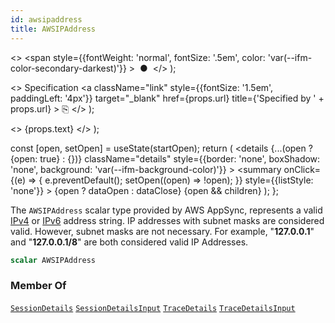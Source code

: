 ```yaml
---
id: awsipaddress
title: AWSIPAddress
---
```


  <>
    <span
      style={{fontWeight: 'normal', fontSize: '.5em', color: 'var(--ifm-color-secondary-darkest)'}}
    >
      &nbsp;●&nbsp;
    </span>
  </>
);

  <>
    Specification
    <a
      className="link"
      style={{fontSize: '1.5em', paddingLeft: '4px'}}
      target="_blank"
      href={props.url}
      title={'Specified by ' + props.url}
    >
      ⎘
    </a>
  </>
);

  <>
    <span className={props.class}>{props.text}</span>
  </>
);


  const [open, setOpen] = useState(startOpen);
  return (
    <details
      {...(open ? {open: true} : {})}
      className="details"
      style={{border: 'none', boxShadow: 'none', background: 'var(--ifm-background-color)'}}
    >
      <summary
        onClick={(e) => {
          e.preventDefault();
          setOpen((open) => !open);
        }}
        style={{listStyle: 'none'}}
      >
        {open ? dataOpen : dataClose}
      </summary>
      {open && children}
    </details>
  );
};

The `AWSIPAddress` scalar type provided by AWS AppSync, represents a valid [IPv4](https://en.wikipedia.org/wiki/IPv4#Addressing) or [IPv6](https://en.wikipedia.org/wiki/IPv6_address) address string. IP addresses with subnet masks are considered valid. However, subnet masks are not necessary. For example, "**127.0.0.1**" and "**127.0.0.1/8**" are both considered valid IP Addresses.

```graphql
scalar AWSIPAddress
```

### Member Of

[`SessionDetails`](/docs/apis/graphql/types/objects/session-details.mdx) <Badge class="badge badge--secondary badge--relation" text="object"/><Bullet />[`SessionDetailsInput`](/docs/apis/graphql/types/inputs/session-details-input.mdx) <Badge class="badge badge--secondary badge--relation" text="input"/><Bullet />[`TraceDetails`](/docs/apis/graphql/types/objects/trace-details.mdx) <Badge class="badge badge--secondary badge--relation" text="object"/><Bullet />[`TraceDetailsInput`](/docs/apis/graphql/types/inputs/trace-details-input.mdx) <Badge class="badge badge--secondary badge--relation" text="input"/>

